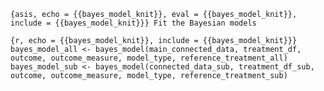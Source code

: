 ```{asis, echo = {{bayes_model_knit}}, eval = {{bayes_model_knit}}, include = {{bayes_model_knit}}}
Fit the Bayesian models
```

```{r, echo = {{bayes_model_knit}}, include = {{bayes_model_knit}}}
bayes_model_all <- bayes_model(main_connected_data, treatment_df, outcome, outcome_measure, model_type, reference_treatment_all)
bayes_model_sub <- bayes_model(connected_data_sub, treatment_df_sub, outcome, outcome_measure, model_type, reference_treatment_sub)
```
